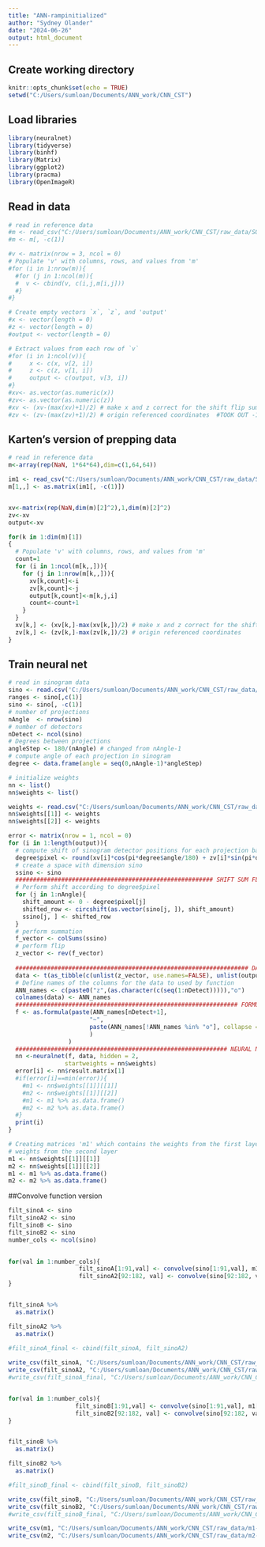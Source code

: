 ```yaml
---
title: "ANN-rampinitialized"
author: "Sydney Olander"
date: "2024-06-26"
output: html_document
---
```


## Create working directory
```r
knitr::opts_chunk$set(echo = TRUE)
setwd("C:/Users/sumloan/Documents/ANN_work/CNN_CST")
```

## Load libraries
```r
library(neuralnet)
library(tidyverse)
library(binhf)
library(Matrix)
library(ggplot2)
library(pracma)
library(OpenImageR)
```

## Read in data 
```r
# read in reference data
#m <- read_csv("C:/Users/sumloan/Documents/ANN_work/CNN_CST/raw_data/SO-pic.csv")
#m <- m[, -c(1)]

#v <- matrix(nrow = 3, ncol = 0)
# Populate 'v' with columns, rows, and values from 'm'
#for (i in 1:nrow(m)){
  #for (j in 1:ncol(m)){
  #  v <- cbind(v, c(i,j,m[i,j]))
  #}
#}

# Create empty vectors `x`, `z`, and 'output'
#x <- vector(length = 0) 
#z <- vector(length = 0)
#output <- vector(length = 0)

# Extract values from each row of `v`
#for (i in 1:ncol(v)){ 
#     x <- c(x, v[2, i])
#     z <- c(z, v[1, i])
#     output <- c(output, v[3, i]) 
#}
#xv<- as.vector(as.numeric(x))
#zv<- as.vector(as.numeric(z))
#xv <- (xv-(max(xv)+1)/2) # make x and z correct for the shift flip sum code
#zv <- (zv-(max(zv)+1)/2) # origin referenced coordinates  #TOOK OUT -1*
```

## Karten's version of prepping data
```r
# read in reference data
m<-array(rep(NaN, 1*64*64),dim=c(1,64,64))

im1 <- read_csv("C:/Users/sumloan/Documents/ANN_work/CNN_CST/raw_data/SO-pic.csv")
m[1,,] <- as.matrix(im1[, -c(1)])


xv<-matrix(rep(NaN,dim(m)[2]^2),1,dim(m)[2]^2)
zv<-xv
output<-xv

for(k in 1:dim(m)[1])
{
  # Populate 'v' with columns, rows, and values from 'm'
  count=1
  for (i in 1:ncol(m[k,,])){
    for (j in 1:nrow(m[k,,])){
      xv[k,count]<-i
      zv[k,count]<-j
      output[k,count]<-m[k,j,i]
      count<-count+1
    }
  }
  xv[k,] <- (xv[k,]-max(xv[k,])/2) # make x and z correct for the shift flip sum code
  zv[k,] <- (zv[k,]-max(zv[k,])/2) # origin referenced coordinates
}
```

## Train neural net
```r
# read in sinogram data
sino <- read.csv('C:/Users/sumloan/Documents/ANN_work/CNN_CST/raw_data/SO-sinogram-182.csv')
ranges <- sino[,c(1)]
sino <- sino[, -c(1)]
# number of projections
nAngle  <- nrow(sino)
# number of detectors
nDetect <- ncol(sino)
# Degrees between projections
angleStep <- 180/(nAngle) # changed from nAngle-1
# compute angle of each projection in sinogram
degree <- data.frame(angle = seq(0,nAngle-1)*angleStep) 

# initialize weights
nn <- list()
nn$weights <- list()

weights <- read.csv("C:/Users/sumloan/Documents/ANN_work/CNN_CST/raw_data/initial_rampweights.csv")
nn$weights[[1]] <- weights
nn$weights[[2]] <- weights

error <- matrix(nrow = 1, ncol = 0)
for (i in 1:length(output)){
  # compute shift of sinogram detector positions for each projection based on current image pixel
  degree$pixel <- round(xv[i]*cos(pi*degree$angle/180) + zv[i]*sin(pi*degree$angle/180))
  # create a space with dimension sino
  ssino <- sino   
  ######################################################## SHIFT SUM FLIP 
  # Perform shift according to degree$pixel
  for (j in 1:nAngle){ 
    shift_amount <- 0 - degree$pixel[j]
    shifted_row <- circshift(as.vector(sino[j, ]), shift_amount)
    ssino[j, ] <- shifted_row
  }
  # perform summation
  f_vector <- colSums(ssino) 
  # perform flip
  z_vector <- rev(f_vector)  
   
  ################################################################## DATA
  data <- t(as_tibble(c(unlist(z_vector, use.names=FALSE), unlist(output[i],use.names=FALSE))))
  # Define names of the columns for the data to used by function 
  ANN_names <- c(paste0("z",(as.character(c(seq(1:nDetect))))),"o") 
  colnames(data) <- ANN_names
  ############################################################### FORMULA
  f <- as.formula(paste(ANN_names[nDetect+1],
                       "~",
                       paste(ANN_names[!ANN_names %in% "o"], collapse = " + ")
                       )
                 ) 
  ############################################################ NEURAL NET
  nn <-neuralnet(f, data, hidden = 2,
                startweights = nn$weights)
  error[i] <- nn$result.matrix[1]
  #if(error[i]==min(error)){
    #m1 <- nn$weights[[1]][[1]]
    #m2 <- nn$weights[[1]][[2]]
    #m1 <- m1 %>% as.data.frame()
    #m2 <- m2 %>% as.data.frame()
  #}
  print(i)
}

# Creating matrices 'm1' which contains the weights from the first layer and 'm2' which contains the
# weights from the second layer
m1 <- nn$weights[[1]][[1]]
m2 <- nn$weights[[1]][[2]]
m1 <- m1 %>% as.data.frame()
m2 <- m2 %>% as.data.frame()


```

##Convolve function version
```r
filt_sinoA <- sino
filt_sinoA2 <- sino
filt_sinoB <- sino
filt_sinoB2 <- sino
number_cols <- ncol(sino)

            
for(val in 1:number_cols){
                    filt_sinoA[1:91,val] <- convolve(sino[1:91,val], m1[2:92,1], type ="circular")
                    filt_sinoA2[92:182, val] <- convolve(sino[92:182, val], m1[2:92, 1], type = "circular")
}


filt_sinoA %>% 
  as.matrix()

filt_sinoA2 %>% 
  as.matrix()

#filt_sinoA_final <- cbind(filt_sinoA, filt_sinoA2)
  
write_csv(filt_sinoA, "C:/Users/sumloan/Documents/ANN_work/CNN_CST/raw_data/filtsinoa2-SO.csv")
write_csv(filt_sinoA2, "C:/Users/sumloan/Documents/ANN_work/CNN_CST/raw_data/filtsinoa2b-SO.csv")
#write_csv(filt_sinoA_final, "C:/Users/sumloan/Documents/ANN_work/CNN_CST/raw_data/filtsinoa-final-SO.csv")


for(val in 1:number_cols){
                   filt_sinoB[1:91,val] <- convolve(sino[1:91,val], m1[2:92,2], type = "circular") 
                   filt_sinoB2[92:182, val] <- convolve(sino[92:182, val], m1[2:92, 2], type = "circular")
}


filt_sinoB %>% 
  as.matrix()

filt_sinoB2 %>%
  as.matrix()

#filt_sinoB_final <- cbind(filt_sinoB, filt_sinoB2)

write_csv(filt_sinoB, "C:/Users/sumloan/Documents/ANN_work/CNN_CST/raw_data/filtsinob2-SO.csv")
write_csv(filt_sinoB2, "C:/Users/sumloan/Documents/ANN_work/CNN_CST/raw_data/filtsinob2b-SO.csv")
#write_csv(filt_sinoB_final, "C:/Users/sumloan/Documents/ANN_work/CNN_CST/raw_data/filtsinob-final-SO.csv")

write_csv(m1, "C:/Users/sumloan/Documents/ANN_work/CNN_CST/raw_data/m1-SO-2.csv")
write_csv(m2, "C:/Users/sumloan/Documents/ANN_work/CNN_CST/raw_data/m2-SO-2.csv")
```
